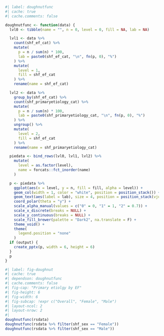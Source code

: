 ```r
#| label: doughnutfunc
#| cache: true
#| cache.comments: false

doughnutfunc <- function(data) {
  lvl0 <- tibble(name = "", n = 0, level = 0, fill = NA, lab = NA)

  lvl1 <- data %>%
    count(shf_ef_cat) %>%
    mutate(
      p = n / sum(n) * 100,
      lab = paste0(shf_ef_cat, "\n", fn(p, 0), "%")
    ) %>%
    mutate(
      level = 1,
      fill = shf_ef_cat
    ) %>%
    rename(name = shf_ef_cat)

  lvl2 <- data %>%
    group_by(shf_ef_cat) %>%
    count(shf_primaryetiology_cat) %>%
    mutate(
      p = n / sum(n) * 100,
      lab = paste0(shf_primaryetiology_cat, "\n", fn(p, 0), "%")
    ) %>%
    ungroup() %>%
    mutate(
      level = 2,
      fill = shf_ef_cat
    ) %>%
    rename(name = shf_primaryetiology_cat)

  piedata <- bind_rows(lvl0, lvl1, lvl2) %>%
    mutate(
      level = as.factor(level),
      name = forcats::fct_inorder(name)
    )

  p <- piedata %>%
    ggplot(aes(x = level, y = n, fill = fill, alpha = level)) +
    geom_col(width = 1, color = "white", position = position_stack()) +
    geom_text(aes(label = lab), size = 4, position = position_stack(vjust = 0.5)) +
    coord_polar(theta = "y") +
    scale_alpha_manual(values = c("0" = 0, "1" = 1, "2" = 0.7)) +
    scale_x_discrete(breaks = NULL) +
    scale_y_continuous(breaks = NULL) +
    scale_fill_brewer(palette = "Dark2", na.translate = F) +
    theme_void() +
    theme(
      legend.position = "none"
    )
  if (output) {
    create_pptx(p, width = 6, height = 6)
  }
  p
}
```

```r
#| label: fig-doughnut
#| cache: true
#| dependson: doughnutfunc
#| cache.comments: false
#| fig-cap: "Primary etiolgy by EF"
#| fig-height: 6
#| fig-width: 6
#| fig-subcap: !expr c("Overall", "Female", "Male")
#| layout-ncol: 2
#| layout-nrow: 2
#|
doughnutfunc(rsdata)
doughnutfunc(rsdata %>% filter(shf_sex == "Female"))
doughnutfunc(rsdata %>% filter(shf_sex == "Male"))
```
